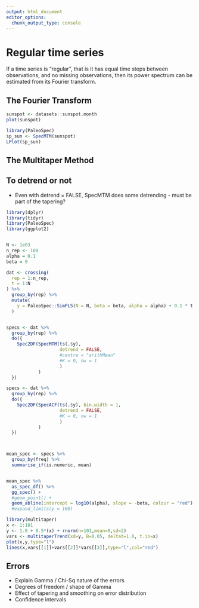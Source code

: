 ```yaml
---
output: html_document
editor_options: 
  chunk_output_type: console
---
```

# Regular time series

If a time series is "regular", that is it has equal time steps between observations, and no missing observations, then its power spectrum can be estimated from its Fourier transform. 


## The Fourier Transform

```r
sunspot <- datasets::sunspot.month
plot(sunspot)
```

```r
library(PaleoSpec)
sp_sun <- SpecMTM(sunspot)
LPlot(sp_sun)
```


## The Multitaper Method



## To detrend or not 

- Even with detrend = FALSE, SpecMTM does some detrending - must be part of the tapering?


```r
library(dplyr)
library(tidyr)
library(PaleoSpec)
library(ggplot2)


N <- 1e03
n_rep <- 100
alpha = 0.1
beta = 0

dat <- crossing(
  rep = 1:n_rep,
  t = 1:N
) %>% 
  group_by(rep) %>% 
  mutate(
    y = PaleoSpec::SimPLS(N = N, beta = beta, alpha = alpha) + 0.1 * t
  )


specs <- dat %>% 
  group_by(rep) %>% 
  do({
    Spec2DF(SpecMTM(ts(.$y), 
                    detrend = FALSE,
                    #centre = "arithMean"
                    #K = 0, nw = 1
                    )
            )
  })

specs <- dat %>% 
  group_by(rep) %>% 
  do({
    Spec2DF(SpecACF(ts(.$y), bin.width = 1,
                    detrend = FALSE, 
                    #K = 0, nw = 1
                    )
            )
  })



mean_spec <- specs %>% 
  group_by(freq) %>% 
  summarise_if(is.numeric, mean)


mean_spec %>% 
  as_spec_df() %>% 
  gg_spec() +
  #geom_point() +
  geom_abline(intercept = log10(alpha), slope = -beta, colour = "red") #+
  #expand_limits(y = 100)
```

```r
library(multitaper)
x <- 1:101
y <- 1.0 + 0.5*(x) + rnorm(n=101,mean=0,sd=2)
vars <- multitaperTrend(xd=y, B=0.05, deltat=1.0, t.in=x)
plot(x,y,type="l")
lines(x,vars[[1]]+vars[[2]]*vars[[3]],type="l",col="red")
```




## Errors

- Explain Gamma / Chi-Sq nature of the errors
- Degrees of freedom / shape of Gamma
- Effect of tapering and smoothing on error distribution
- Confidence intervals

